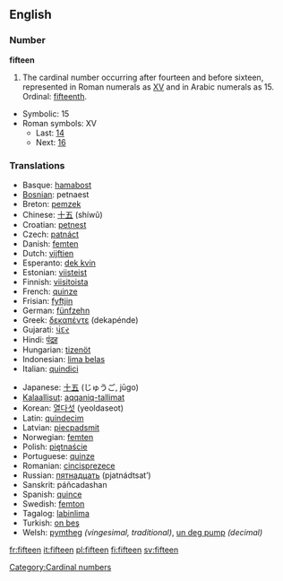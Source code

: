 ==English==

===Number===
'''fifteen'''
# The cardinal number occurring after fourteen and before sixteen, represented in Roman numerals as [[XV]] and in Arabic numerals as 15. Ordinal: [[fifteenth]].
*Symbolic: 15
*Roman symbols: XV
**Last: [[fourteen|14]]
**Next: [[sixteen|16]]

===Translations===
{{top}}
*Basque: [[hamabost]]
*[[Bosnian]]: petnaest
*Breton: [[pemzek]]
*Chinese: [[十五]] (shíwǔ)
*Croatian: [[:hr:petnest|petnest]]
*Czech: [[patnáct]]
*Danish: [[femten]]
*Dutch: [[vijftien]] {{f}}
*Esperanto: [[dek kvin]]
*Estonian: [[viisteist]]
*Finnish: [[viisitoista]]
*French: [[quinze]] {{m}}
*Frisian: [[fyftjin]]
*German: [[fünfzehn]] {{f}}
*Greek: [[δεκαπέντε]] (dekapénde)
*Gujarati: [[પંદર]]
*Hindi: [[पंद्रह]] {{m}}
*Hungarian: [[tizenöt]]
*Indonesian: [[lima belas]]
*Italian: [[quindici]] {{m}}
{{mid}}
*Japanese: [[十五]] (じゅうご, jūgo)
*[[Kalaallisut]]: [[aqqaniq-tallimat]]
*Korean: [[열다섯]] (yeoldaseot)
*Latin: [[quindecim]]
*Latvian: [[piecpadsmit]]
*Norwegian: [[femten]]
*Polish: [[piętnaście]]
*Portuguese: [[quinze]]
*Romanian: [[cincisprezece]] {{m}}
*Russian: [[пятнадцать]] (pjatnádtsat’)
*Sanskrit: páñcadashan
*Spanish: [[quince]] {{m}}
*Swedish: [[femton]]
*Tagalog: [[labinlima]]
*Turkish: [[on beş]]
*Welsh: [[pymtheg]] ''(vingesimal, traditional)'', [[un deg pump]] ''(decimal)''
{{bottom}}

[[Category:Cardinal numbers]]

[[fr:fifteen]]
[[it:fifteen]]
[[pl:fifteen]]
[[fi:fifteen]]
[[sv:fifteen]]